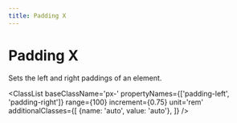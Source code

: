 ```yaml
---
title: Padding X
---
```



# Padding X

Sets the left and right paddings of an element.

<ClassList 
  baseClassName='px-' 
  propertyNames={['padding-left', 'padding-right']}
  range={100} 
  increment={0.75} 
  unit='rem' 
  additionalClasses={[
    {name: 'auto', value: 'auto'},
  ]} 
/>